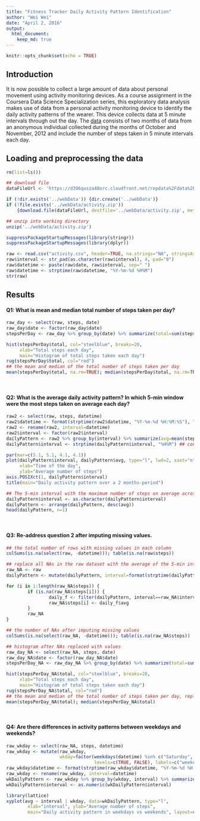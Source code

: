 ```yaml
---
title: "Fitness Tracker Daily Activity Pattern Identification"
author: "Wei Wei"
date: "April 2, 2016"
output: 
  html_document:
    keep_md: true
---
```


```r
knitr::opts_chunk$set(echo = TRUE)
```

## Introduction

It is now possible to collect a large amount of data about personal movement using activity monitoring devices. As a course assignment in the Coursera Data Science Specialization series, this exploratory data analysis makes use of data from a personal activity monitoring device to identify the daily activity patterns of the wearer. This device collects data at 5 minute intervals through out the day. The [data][1] consists of two months of data from an anonymous individual collected during the months of October and November, 2012 and include the number of steps taken in 5 minute intervals each day.

[1]: https://d396qusza40orc.cloudfront.net/repdata%2Fdata%2Factivity.zip "data"

## Loading and preprocessing the data

```r
rm(list=ls())

## download file
dataFileUrl <- 'https://d396qusza40orc.cloudfront.net/repdata%2Fdata%2Factivity.zip'

if (!dir.exists('../webData')) {dir.create('../webData')}
if (!file.exists('../webData/activity.zip')) 
    {download.file(dataFileUrl, destfile='../webData/activity.zip', method='curl')}

## unzip into working directory
unzip('../webData/activity.zip')

suppressPackageStartupMessages(library(stringr))
suppressPackageStartupMessages(library(dplyr))

raw <- read.csv("activity.csv", header=TRUE, na.strings="NA", stringsAsFactors=FALSE)
raw$interval <- str_pad(as.character(raw$interval), 4, pad="0")
raw$datetime <- paste(raw$date, raw$interval, sep=" ")
raw$datetime <- strptime(raw$datetime, "%Y-%m-%d %H%M")
str(raw)
```

## Results

#### Q1: What is mean and median total number of steps taken per day?

```r
raw_day <- select(raw, steps, date)
raw_day$date <- factor(raw_day$date)
stepsPerDay <- raw_day %>% group_by(date) %>% summarize(total=sum(steps))

hist(stepsPerDay$total, col="steelblue", breaks=20,
     xlab="Total steps each day",
     main="Histogram of total steps taken each day")
rug(stepsPerDay$total, col="red")
## the mean and median of the total number of steps taken per day
mean(stepsPerDay$total, na.rm=TRUE); median(stepsPerDay$total, na.rm=TRUE)
```

<br>

#### Q2: What is the average daily activity pattern? In which 5-min window were the most steps taken on average each day?

```r
raw2 <- select(raw, steps, datetime)
raw2$datetime <- format(strptime(raw2$datetime, "%Y-%m-%d %H:%M:%S"), "%H%M")
raw2 <- rename(raw2, interval=datetime)
raw2$interval <- factor(raw2$interval)
dailyPattern <- raw2 %>% group_by(interval) %>% summarize(avg=mean(steps, na.rm=TRUE))
dailyPattern$interval <- strptime(dailyPattern$interval, "%H%M") ## convert back to time series

par(mar=c(5.1, 5.1, 4.1, 4.1))
plot(dailyPattern$interval, dailyPattern$avg, type="l", lwd=2, xaxt="n",
     xlab="Time of the day", 
     ylab="Average number of steps") 
axis.POSIXct(1, dailyPattern$interval)
title(main="Daily activity pattern over a 2 months-period")

## The 5-min interval with the maximum number of steps on average across all the days in the dataset 
dailyPattern$interval <- as.character(dailyPattern$interval)
dailyPattern <- arrange(dailyPattern, desc(avg))
head(dailyPattern, n=1)
```

<br>

#### Q3: Re-address question 2 after imputing missing values. 

```r
## the total number of rows with missing values in each column
colSums(is.na(select(raw, -datetime))); table(is.na(raw$steps))

## replace all NAs in the raw dataset with the average of the 5-min interval over the 2-months period
raw_NA <- raw
dailyPattern <- mutate(dailyPattern, interval=format(strptime(dailyPattern$interval, "%Y-%m-%d %H:%M:%S"), "%H%M"))

for (i in 1:length(raw_NA$steps)) {
        if (is.na(raw_NA$steps[i])) {
                daily_f <- filter(dailyPattern, interval==raw_NA$interval[i])
                raw_NA$steps[i] <- daily_f$avg
        }
        raw_NA
}
```

```r
## the number of NAs after imputing missing values
colSums(is.na(select(raw_NA, -datetime))); table(is.na(raw_NA$steps))
```

```r
## histogram after NAs replaced with values
raw_day_NA <- select(raw_NA, steps, date)
raw_day_NA$date <- factor(raw_day_NA$date)
stepsPerDay_NA <- raw_day_NA %>% group_by(date) %>% summarize(total=sum(steps))

hist(stepsPerDay_NA$total, col="steelblue", breaks=20,
     xlab="Total steps each day",
     main="Histogram of total steps taken each day")
rug(stepsPerDay_NA$total, col="red")
## the mean and median of the total number of steps taken per day, replacing NAs with values
mean(stepsPerDay_NA$total); median(stepsPerDay_NA$total)
```

<br>

#### Q4: Are there differences in activity patterns between weekdays and weekends?

```r
raw_wkday <- select(raw_NA, steps, datetime)
raw_wkday <- mutate(raw_wkday, 
                    wkday=factor(weekdays(datetime) %in% c("Saturday", "Sunday"), 
                                 levels=c(TRUE, FALSE), labels=c("weekend", "weekday")))
raw_wkday$datetime <- format(strptime(raw_wkday$datetime, "%Y-%m-%d %H:%M:%S"), "%H%M")
raw_wkday <- rename(raw_wkday, interval=datetime)
wkDailyPattern <- raw_wkday %>% group_by(wkday, interval) %>% summarize(avg=mean(steps))
wkDailyPattern$interval <- as.numeric(wkDailyPattern$interval)

library(lattice)
xyplot(avg ~ interval | wkday, data=wkDailyPattern, type="l", 
        xlab="interval", ylab="Average number of steps", 
        main="Daily activity pattern in weekdays vs weekends", layout=c(1, 2))
```


